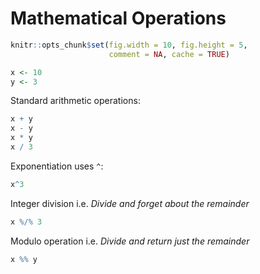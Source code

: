 # Mathematical Operations {#mathops}

```r
knitr::opts_chunk$set(fig.width = 10, fig.height = 5,
                      comment = NA, cache = TRUE) 
```

```r
x <- 10
y <- 3
```

Standard arithmetic operations:

```r
x + y
x - y
x * y
x / 3
```
Exponentiation uses `^`:
```r
x^3
```

Integer division 
i.e. *Divide and forget about the remainder*
```r
x %/% 3
```

Modulo operation
i.e. *Divide and return just the remainder*
```r
x %% y
```

